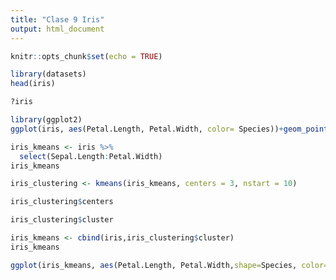 ```yaml
---
title: "Clase 9 Iris"
output: html_document
---
```


```r
knitr::opts_chunk$set(echo = TRUE)
```

```r
library(datasets)
head(iris)
```

```r
?iris
```

```r
library(ggplot2)
ggplot(iris, aes(Petal.Length, Petal.Width, color= Species))+geom_point()
```

```r
iris_kmeans <- iris %>% 
  select(Sepal.Length:Petal.Width)
iris_kmeans 
```


```r
iris_clustering <- kmeans(iris_kmeans, centers = 3, nstart = 10)
```

```r
iris_clustering$centers

```

```r
iris_clustering$cluster
```
```r
iris_kmeans <- cbind(iris,iris_clustering$cluster)
iris_kmeans
```

```r
ggplot(iris_kmeans, aes(Petal.Length, Petal.Width,shape=Species, color= factor(iris_clustering$cluster)))+geom_point()
```


